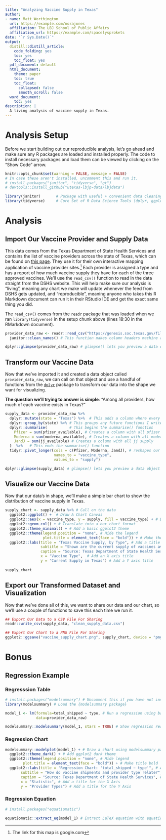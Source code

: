 ```yaml
---
title: "Analyzing Vaccine Supply in Texas"
author:
- name: Matt Worthington
  url: https://example.com/norajones
  affiliation: The LBJ School of Public Affairs
  affiliation_url: https://example.com/spacelysprokets
date: "`r Sys.Date()`"
output:
  distill::distill_article:
    code_folding: yes
    toc: yes
    toc_float: yes
  pdf_document: default
  html_document: 
    theme: paper
    toc: true
    toc_float:
      collapsed: false
      smooth_scroll: false
  word_document:
    toc: yes
description: |
  A living analysis of vaccine supply in Texas.
---
```


# Analysis Setup

Before we start building out our reproducible analysis, let's go ahead and make sure any R packages are loaded and installed properly. The code to install necessary packages and load them can be viewed by clicking on the "Show Code" arrow.

```r
knitr::opts_chunk$set(warning = FALSE, message = FALSE)
# In case these aren't installed, uncomment this and run it.
# install.packages("janitor", "tidyverse", "gt")
# devtools::install_github("utexas-lbjp-data/lbjdata")

library(janitor)       # Package with useful + convenient data cleaning functions
library(tidyverse)     # Core Set of R Data Science Tools (dplyr, ggplot2, tidyr, readr, etc.)

```

# Analysis

## Import Our Vaccine Provider and Supply Data

This data comes from the Texas Department of State Health Services and contains the list of vaccine providers across the state of Texas, which can be found on [this page](https://dshs.texas.gov/coronavirus/additionaldata/). They use it for their own interactive mapping application of vaccine provider sites.[^1] Each provider is assigned a type and has a report of how much vaccine supply they have for each of the three approved vaccines. We'll use the `read_csv()` function to read in the data straight from the DSHS website. This will help make sure our analysis is "living", meaning any chart we make will update whenever the feed from DSHS gets updated, and "reproducible", meaning anyone who takes this R Markdown document can run it in their RStudio IDE and get the exact same thing you did.

[^1]: The link for this map is google.com

<aside>

The `read_csv()` comes from the [`readr`](https://readr.tidyverse.org) package that was loaded when we ran `library(tidyverse)` in the setup chunk above (lines 18:30 in the RMarkdown document).

</aside>

```r

provider_data_raw <- readr::read_csv("https://genesis.soc.texas.gov/files/accessibility/vaccineprovideraccessibilitydata.csv") %>% 
  janitor::clean_names() # This function makes column headers machine readable

dplyr::glimpse(provider_data_raw) # glimpse() lets you preview a data object

```

## Transform our Vaccine Data

Now that we've imported it and created a data object called `provider_data_raw`, we can call on that object and use a handful of functions from the [`dplyr`](https://dplyr.tidyverse.org) package to transform our data into the shape we want for visualizing.

**The question we'll trying to answer is simple**: "Among all providers, how much of each vaccine exists in Texas?"

```r

supply_data <- provider_data_raw %>% 
  dplyr::mutate(state = "Texas") %>%  # This adds a column where every entry is the word "Texas"
  dplyr::group_by(state) %>% # This groups any future functions I write by the state column I created
  dplyr::summarise(          # This begins the summarise() function
    Pfizer = sum(pfizer_available), # Creates a column with all pfizer supply
    Moderna = sum(moderna_available), # Creates a column with all moderna supply
    JandJ = sum(jj_available) # Creates a column with all jj supply
  )  %>%   # This ends the summarise() function
  tidyr::pivot_longer(cols = c(Pfizer, Moderna, JandJ), # reshapes our data from wide to long
                      names_to = "vaccine_type",
                      values_to = "supply")

dplyr::glimpse(supply_data) # glimpse() lets you preview a data object

```

## Visualize our Vaccine Data

Now that our data's in shape, we'll make a simple bar chart to show the distribution of vaccine supply in Texas.

```r

supply_chart <- supply_data %>% # Call on the data
  ggplot2::ggplot() +  # Draw A Chart Canvas
  ggplot2::aes(x = vaccine_type, y = supply, fill = vaccine_type) + # Define How Data Gets Mapped
  ggplot2::geom_col() + # Translate into a bar chart format
  ggplot2::theme_minimal() + # Add a basic ggplot2 theme
  ggplot2::theme(legend.position = "none", # Hide the legend
                 plot.title = element_text(face = "bold")) + # Make the title bold
  ggplot2::labs(title = "Texas Vaccine Supply, by Type", # Add a title
                subtitle = "Shown are the current supply of vaccines available in Texas", # Add a subtitle
                caption = "Source: Texas Department of State Health Services", # Add a caption
                x = "Vaccine Type",  # Add an X axis title
                y = "Current Supply in Texas") # Add a Y axis title
  
supply_chart

```

## Export our Transformed Dataset and Visualization

Now that we've done all of this, we want to share our data and our chart, so we'll use a couple of functions to save this each time we run it.

```r

## Export Our Data to a CSV File For Sharing
readr::write_csv(supply_data, "clean_supply_data.csv")

## Export Our Chart to a PNG File For Sharing
ggplot2::ggsave("vaccine_supply_chart.png", supply_chart, device = "png", dpi=300, width = 10, height = 6)

```

# Bonus

## Regression Example

### Regresssion Table

```r
# install.packages("modelsummary") # Uncomment this if you have not installed modelsummary
library(modelsummary) # Load the {modelsummary package}

model_1 <- lm(formula=total_shipped ~ type, # Run a regression using base R
              data=provider_data_raw)

modelsummary::modelsummary(model_1, stars = TRUE) # Show regression results in a table
```

### Regression Chart

```r

modelsummary::modelplot(model_1) + # Draw a chart using modelsummary package 
  ggplot2::theme_dark() + # Add ggplot2 dark theme
  ggplot2::theme(legend.position = "none", # Hide legend
        plot.title = element_text(face = "bold")) + # Make title bold
  ggplot2::labs(title = "Regression Chart: 'total_shipped ~ type'", # Add a title
       subtitle = "How do vaccine shipments and provider type relate?", # Add a subtitle
       caption = "Source: Texas Department of State Health Services", # Add a caption note
       x = "Statistic", # Add a title for the X Axis
       y = "Provider Types") # Add a title for the Y Axis

```

### Regression Equation
```r
# install.packages("equatiomatic")

equatiomatic::extract_eq(model_1) # Extract LaTeX equation with equatiomatic package
```
